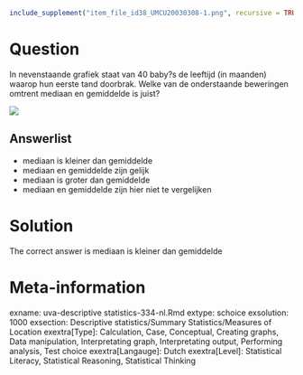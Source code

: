 ```r
include_supplement("item_file_id38_UMCU20030308-1.png", recursive = TRUE)
```
Question
========

In nevenstaande grafiek staat van 40 baby?s de leeftijd (in maanden) waarop hun eerste tand doorbrak. Welke van de onderstaande beweringen omtrent mediaan en gemiddelde is juist? 

 ![](item_file_id38_UMCU20030308-1.png) 

Answerlist
----------
* mediaan is kleiner dan gemiddelde
* mediaan en gemiddelde zijn gelijk
* mediaan is groter dan gemiddelde
* mediaan en gemiddelde zijn hier niet te vergelijken

Solution
========

The correct answer is  mediaan is kleiner dan gemiddelde 

Meta-information
================
exname: uva-descriptive statistics-334-nl.Rmd 
extype: schoice 
exsolution: 1000 
exsection: Descriptive statistics/Summary Statistics/Measures of Location
exextra[Type]: Calculation, Case, Conceptual, Creating graphs, Data manipulation, Interpretating graph, Interpretating output, Performing analysis, Test choice 
exextra[Langauge]: Dutch 
exextra[Level]: Statistical Literacy, Statistical Reasoning, Statistical Thinking 
